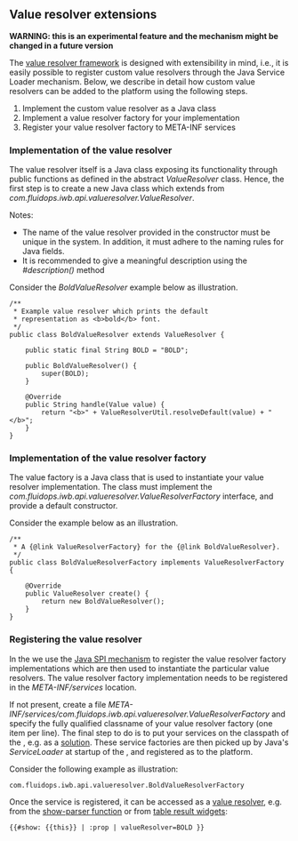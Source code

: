 == Value resolver extensions ==

<p style="color:red">

'''WARNING: this is an experimental feature and the mechanism might be changed in a future version'''

</p>

The [[Help:ValueResolvers| value resolver framework]] is designed with extensibility in mind, i.e., it is easily possible to register custom value resolvers through the Java Service Loader mechanism. Below, we describe in detail how custom value resolvers can be added to the platform using the following steps.

# Implement the custom value resolver as a Java class
# Implement a value resolver factory for your implementation
# Register your value resolver factory to META-INF services


=== Implementation of the value resolver ===

The value resolver itself is a Java class exposing its functionality through public functions as defined in the abstract ''ValueResolver'' class. Hence, the first step is to create a new Java class which extends from ''com.fluidops.iwb.api.valueresolver.ValueResolver''.

Notes:

* The name of the value resolver provided in the constructor must be unique in the system. In addition, it must adhere to the naming rules for Java fields.
* It is recommended to give a meaningful description using the ''#description()'' method

Consider the ''BoldValueResolver'' example below as illustration.

<source>
/**
 * Example value resolver which prints the default
 * representation as <b>bold</b> font.
 */
public class BoldValueResolver extends ValueResolver {

	public static final String BOLD = "BOLD";
	
	public BoldValueResolver() {
		super(BOLD);
	}

	@Override
	public String handle(Value value) {
		return "<b>" + ValueResolverUtil.resolveDefault(value) + "</b>";
	}
}
</source>

=== Implementation of the value resolver factory ===

The value factory is a Java class that is used to instantiate your value resolver implementation. The class must implement the ''com.fluidops.iwb.api.valueresolver.ValueResolverFactory'' interface, and provide a default constructor. 

Consider the example below as an illustration.

<source>
/**
 * A {@link ValueResolverFactory} for the {@link BoldValueResolver}.
 */
public class BoldValueResolverFactory implements ValueResolverFactory {

	@Override
	public ValueResolver create() {
		return new BoldValueResolver();
	}
}
</source>

=== Registering the value resolver ===

In the {{PRODUCT}} we use the [http://docs.oracle.com/javase/6/docs/api/java/util/ServiceLoader.html Java SPI mechanism] to register the value resolver factory implementations which are then used to instantiate the particular value resolvers. The value resolver factory implementation needs to be registered in the ''META-INF/services'' location. 

If not present, create a file ''META-INF/services/com.fluidops.iwb.api.valueresolver.ValueResolverFactory'' and specify the fully qualified classname of your value resolver factory (one item per line). The final step to do is to put your services on the classpath of the {{PRODUCT}}, e.g. as a [[Help:Solutions | solution]]. These service factories are then picked up by Java's ''ServiceLoader'' at startup of the {{PRODUCT}}, and registered as to the platform.

Consider the following example as illustration:

<source>
com.fluidops.iwb.api.valueresolver.BoldValueResolverFactory
</source>

Once the service is registered, it can be accessed as a [[Help:ValueResolvers| value resolver]], e.g. from the [[Help:AdvancedWikiSyntax| show-parser function]] or from [[Help:TableResult| table result widgets]]:

<source>
{{#show: {{this}} | :prop | valueResolver=BOLD }}
</source>